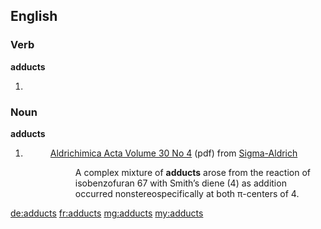 ==English==

===Verb===
'''adducts'''

# {{third-person singular of|adduct}}


===Noun===
'''adducts'''

# {{plural of|[[adduct]]}}
#:[http://www.sigmaaldrich.com/etc/medialib/docs/Aldrich/Acta/al_acta_30_01.pdf Aldrichimica Acta Volume 30 No 4] (pdf) from [http://www.sigmaaldrich.com/chemistry/chemical-synthesis/learning-center/aldrichimica-acta.html Sigma-Aldrich]
#::A complex mixture of '''adducts''' arose from the reaction of isobenzofuran 67 with Smith’s diene (4) as addition occurred nonstereospecifically at both π-centers of 4.

[[de:adducts]]
[[fr:adducts]]
[[mg:adducts]]
[[my:adducts]]